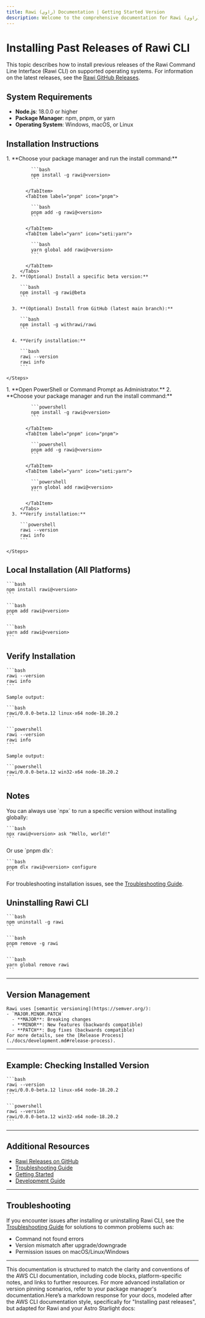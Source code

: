 ```yaml
---
title: Rawi (راوي) Documentation | Getting Started Version
description: Welcome to the comprehensive documentation for Rawi (راوي), a developer-friendly AI-powered CLI tool for your terminal.
---
```



# Installing Past Releases of Rawi CLI

This topic describes how to install previous releases of the Rawi Command Line Interface (Rawi CLI) on supported operating systems. For information on the latest releases, see the [Rawi GitHub Releases](https://github.com/MKAbuMattar/rawi/releases).

## System Requirements

- **Node.js**: 18.0.0 or higher
- **Package Manager**: npm, pnpm, or yarn
- **Operating System**: Windows, macOS, or Linux

## Installation Instructions

<Tabs>
  <TabItem label="Linux / macOS" icon="linux">
    <Steps>
      1. **Choose your package manager and run the install command:**
         <Tabs>
           <TabItem label="npm" icon="npm">

             ```bash
             npm install -g rawi@<version>
             ```

           </TabItem>
           <TabItem label="pnpm" icon="pnpm">

             ```bash
             pnpm add -g rawi@<version>
             ```

           </TabItem>
           <TabItem label="yarn" icon="seti:yarn">

             ```bash
             yarn global add rawi@<version>
             ```

           </TabItem>
         </Tabs>
      2. **(Optional) Install a specific beta version:**

         ```bash
         npm install -g rawi@beta
         ```

      3. **(Optional) Install from GitHub (latest main branch):**

         ```bash
         npm install -g withrawi/rawi
         ```

      4. **Verify installation:**

         ```bash
         rawi --version
         rawi info
         ```

    </Steps>

  </TabItem>
  <TabItem label="Windows" icon="seti:windows">
    <Steps>
      1. **Open PowerShell or Command Prompt as Administrator.**
      2. **Choose your package manager and run the install command:**
         <Tabs>
           <TabItem label="npm" icon="npm">

             ```powershell
             npm install -g rawi@<version>
             ```

           </TabItem>
           <TabItem label="pnpm" icon="pnpm">

             ```powershell
             pnpm add -g rawi@<version>
             ```

           </TabItem>
           <TabItem label="yarn" icon="seti:yarn">

             ```powershell
             yarn global add rawi@<version>
             ```

           </TabItem>
         </Tabs>
      3. **Verify installation:**

         ```powershell
         rawi --version
         rawi info
         ```

    </Steps>

  </TabItem>
</Tabs>

## Local Installation (All Platforms)

<Tabs>
  <TabItem label="npm" icon="npm">

    ```bash
    npm install rawi@<version>
    ```

  </TabItem>
  <TabItem label="pnpm" icon="pnpm">

    ```bash
    pnpm add rawi@<version>
    ```

  </TabItem>
  <TabItem label="yarn" icon="seti:yarn">

    ```bash
    yarn add rawi@<version>
    ```

  </TabItem>
</Tabs>

## Verify Installation

<Tabs>
  <TabItem label="Linux/macOS" icon="linux">

    ```bash
    rawi --version
    rawi info
    ```

    Sample output:

    ```bash
    rawi/0.0.0-beta.12 linux-x64 node-18.20.2
    ```

  </TabItem>
  <TabItem label="Windows" icon="seti:windows">

    ```powershell
    rawi --version
    rawi info
    ```

    Sample output:

    ```powershell
    rawi/0.0.0-beta.12 win32-x64 node-18.20.2
    ```

  </TabItem>
</Tabs>

## Notes

<Tabs>
  <TabItem label="npx" icon="npm">
    You can always use `npx` to run a specific version without installing globally:

    ```bash
    npx rawi@<version> ask "Hello, world!"
    ```

  </TabItem>
  <TabItem label="pnpm dlx" icon="pnpm">
    Or use `pnpm dlx`:

    ```bash
    pnpm dlx rawi@<version> configure
    ```

  </TabItem>
</Tabs>

For troubleshooting installation issues, see the [Troubleshooting Guide](./docs/troubleshooting.md).

## Uninstalling Rawi CLI

<Tabs>
  <TabItem label="npm" icon="npm">

    ```bash
    npm uninstall -g rawi
    ```

  </TabItem>
  <TabItem label="pnpm" icon="pnpm">

    ```bash
    pnpm remove -g rawi
    ```

  </TabItem>
  <TabItem label="yarn" icon="seti:yarn">

    ```bash
    yarn global remove rawi
    ```

  </TabItem>
</Tabs>

---

## Version Management

<Tabs>
  <TabItem label="Semantic Versioning" icon="document">

    Rawi uses [semantic versioning](https://semver.org/):
    - `MAJOR.MINOR.PATCH`
      - **MAJOR**: Breaking changes
      - **MINOR**: New features (backwards compatible)
      - **PATCH**: Bug fixes (backwards compatible)
    For more details, see the [Release Process](./docs/development.md#release-process).

  </TabItem>
</Tabs>

---

## Example: Checking Installed Version

<Tabs>
  <TabItem label="Linux/macOS" icon="linux">

    ```bash
    rawi --version
    rawi/0.0.0-beta.12 linux-x64 node-18.20.2
    ```

  </TabItem>
  <TabItem label="Windows" icon="seti:windows">

    ```powershell
    rawi --version
    rawi/0.0.0-beta.12 win32-x64 node-18.20.2
    ```

  </TabItem>
</Tabs>

---

## Additional Resources

- [Rawi Releases on GitHub](https://github.com/MKAbuMattar/rawi/releases)
- [Troubleshooting Guide](./docs/troubleshooting.md)
- [Getting Started](./docs/getting-started.md)
- [Development Guide](./docs/development.md)

---

## Troubleshooting

If you encounter issues after installing or uninstalling Rawi CLI, see the [Troubleshooting Guide](./docs/troubleshooting.md) for solutions to common problems such as:

- Command not found errors
- Version mismatch after upgrade/downgrade
- Permission issues on macOS/Linux/Windows

---

This documentation is structured to match the clarity and conventions of the AWS CLI documentation, including code blocks, platform-specific notes, and links to further resources. For more advanced installation or version pinning scenarios, refer to your package manager's documentation.Here’s a markdown response for your docs, modeled after the AWS CLI documentation style, specifically for "Installing past releases", but adapted for Rawi and your Astro Starlight docs:
